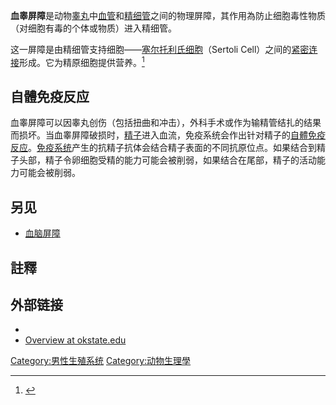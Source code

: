 {{Infobox anatomy
| Name        = 血睾屏障 
| Latin       =
| Image       = Germinal_epithelium_testicle.svg
| Caption     = [[睾丸生殖上皮|睾丸生殖上皮]]. 1 [[基底膜|基底膜]], 2 [[精原细胞|精原细胞]], 3 初级[[精母细胞|精母细胞]] 4 次级精母细胞, 5 [[精细胞|精细胞]], 6 成熟精细胞, 7 支持细胞([[塞尔托利氏细胞|塞尔托利氏细胞]]), 8 [[紧密连接|紧密连接]] (血睾屏障)
| Image2      =
| Caption2    =
| Precursor   =
| System      =
| Artery      =
| Vein        =
| Nerve       =
| Lymph       =
}}

'''血睾屏障'''是动物[[睾丸|睾丸]]中[[血管|血管]]和[[精细管|精细管]]之间的物理屏障，其作用為防止细胞毒性物质（对细胞有毒的个体或物质）进入精细管。

这一屏障是由精细管支持细胞——[[塞尔托利氏细胞|塞尔托利氏细胞]]（Sertoli Cell）之间的[[紧密连接|紧密连接]]形成。它为精原细胞提供营养。<ref name=ganong>{{cite book|last1=Ganong|title=Ganong's Review of Medical Physiology|publisher=TATA McGRAW HILL|isbn=978-1-25-902753-6|pages=419–420|edition=24}}</ref>

== 自體免疫反应 ==
血睾屏障可以因睾丸创伤（包括扭曲和冲击），外科手术或作为输精管结扎的结果而损坏。当血睾屏障破损时，[[精子|精子]]进入血流，免疫系统会作出针对精子的[[自體免疫性疾病|自體免疫反应]]。[[免疫系统|免疫系统]]产生的抗精子抗体会结合精子表面的不同抗原位点。如果结合到精子头部，精子令卵细胞受精的能力可能会被削弱，如果结合在尾部，精子的活动能力可能会被削弱。

== 另见 ==
* [[血脑屏障|血脑屏障]]

==註釋==
{{reflist}}

== 外部链接 ==
* {{MeshName|Blood-testis+barrier}}
* [https://web.archive.org/web/20061209185828/http://www.cvm.okstate.edu/instruction/mm_curr/histology/MR/HiMRP4.htm Overview at okstate.edu]

{{男性生殖器官}}

[[Category:男性生殖系统|Category:男性生殖系统]]
[[Category:动物生理學|Category:动物生理學]]